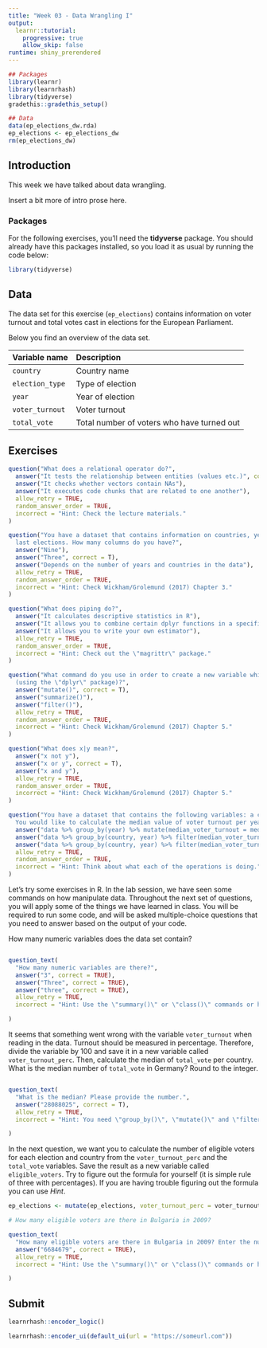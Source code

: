 ```yaml
---
title: "Week 03 - Data Wrangling I"
output: 
  learnr::tutorial:
    progressive: true
    allow_skip: false
runtime: shiny_prerendered
---
```


```r
## Packages
library(learnr)
library(learnrhash)
library(tidyverse)
gradethis::gradethis_setup()

## Data
data(ep_elections_dw.rda)
ep_elections <- ep_elections_dw
rm(ep_elections_dw)
```

## Introduction

This week we have talked about data wrangling. 

Insert a bit more of intro prose here.

### Packages

For the following exercises, you'll need the **tidyverse** package. You should already have this packages installed, so you load it as usual by running the code below:

```r
library(tidyverse)
```

## Data

The data set for this exercise (`ep_elections`) contains information on voter turnout and total votes cast in elections for the European Parliament.

Below you find an overview of the data set.

| Variable name |  Description
|:--------------|:-------------
| `country` | Country name
| `election_type` | Type of election
| `year` | Year of election
| `voter_turnout` | Voter turnout
| `total_vote` | Total number of voters who have turned out

## Exercises

```r
question("What does a relational operator do?",
  answer("It tests the relationship between entities (values etc.)", correct = T),
  answer("It checks whether vectors contain NAs"),
  answer("It executes code chunks that are related to one another"),
  allow_retry = TRUE,
  random_answer_order = TRUE,
  incorrect = "Hint: Check the lecture materials."
)

```

```r
question("You have a dataset that contains information on countries, years and the name of the party with the majority of votes in the 
  last elections. How many columns do you have?",
  answer("Nine"),
  answer("Three", correct = T),
  answer("Depends on the number of years and countries in the data"),
  allow_retry = TRUE,
  random_answer_order = TRUE,
  incorrect = "Hint: Check Wickham/Grolemund (2017) Chapter 3."
)

```

```r
question("What does piping do?",
  answer("It calculates descriptive statistics in R"),
  answer("It allows you to combine certain dplyr functions in a specific order", correct = T),
  answer("It allows you to write your own estimator"),
  allow_retry = TRUE,
  random_answer_order = TRUE,
  incorrect = "Hint: Check out the \"magrittr\" package."
)

```

```r
question("What command do you use in order to create a new variable which is added to all observations in the dataset 
  (using the \"dplyr\" package)?",
  answer("mutate()", correct = T),
  answer("summarize()"),
  answer("filter()"),
  allow_retry = TRUE,
  random_answer_order = TRUE,
  incorrect = "Hint: Check Wickham/Grolemund (2017) Chapter 5."
)
```

```r
question("What does x|y mean?",
  answer("x not y"),
  answer("x or y", correct = T),
  answer("x and y"),
  allow_retry = TRUE,
  random_answer_order = TRUE,
  incorrect = "Hint: Check Wickham/Grolemund (2017) Chapter 5."
)
```

```r
question("You have a dataset that contains the following variables: a country ID variable, a year variable and a voter_turnout variable. 
  You would like to calculate the median value of voter turnout per year. What do you do?",
  answer("data %>% group_by(year) %>% mutate(median_voter_turnout = median(voter_turnout)", correct = T),
  answer("data %>% group_by(country, year) %>% filter(median_voter_turnout = median(voter_turnout)"),
  answer("data %>% group_by(country, year) %>% filter(median_voter_turnout = mean(voter_turnout)"),
  allow_retry = TRUE,
  random_answer_order = TRUE,
  incorrect = "Hint: Think about what each of the operations is doing."
)
```

Let's try some exercises in R. In the lab session, we have seen some commands on how manipulate data. Throughout the next set of questions, you will apply some of the things we have learned in class. You will be required to run some code, and will be asked multiple-choice questions that you need to answer based on the output of your code.

How many numeric variables does the data set contain?

```r

```
 
```r
question_text(
  "How many numeric variables are there?",
  answer("3", correct = TRUE),
  answer("Three", correct = TRUE),
  answer("three", correct = TRUE),
  allow_retry = TRUE,
  incorrect = "Hint: Use the \"summary()\" or \"class()\" commands or have a look at the object in the environment pane."

)
``` 

It seems that something went wrong with the variable `voter_turnout` when reading in the data. 
  Turnout should be measured in percentage. Therefore, divide the variable by 100 and save it in a new variable 
  called `voter_turnout_perc`. Then, calculate the median of `total_vote` per country. What is the median number of 
  `total_vote` in Germany? Round to the integer.

```r

```

```r
question_text(
  "What is the median? Please provide the number.",
  answer("28088025", correct = T),
  allow_retry = TRUE,
  incorrect = "Hint: You need \"group_by()\", \"mutate()\" and \"filter()\" for this question."

)

```


In the next question, we want you to calculate the number of eligible voters for each election and country from the `voter_turnout_perc` and the `total_vote` variables. Save the result as a new variable called `eligible_voters`. Try to figure out the formula for yourself (it is simple rule of three with percentages). If you are having trouble figuring out the formula you can use *Hint*. 
  
```r
ep_elections <- mutate(ep_elections, voter_turnout_perc = voter_turnout / 100)
```
  
  
```r
# How many eligible voters are there in Bulgaria in 2009?

```
  
```r
question_text(
  "How many eligible voters are there in Bulgaria in 2009? Enter the number without separators (such as . or ,) and round to the next lowest integer.",
  answer("6684679", correct = TRUE),
  allow_retry = TRUE,
  incorrect = "Hint: Use the \"summary()\" or \"class()\" commands or have a look at the object in the environment pane."

)

```


## Submit

```r
learnrhash::encoder_logic()
```

```r
learnrhash::encoder_ui(default_ui(url = "https://someurl.com"))
```
